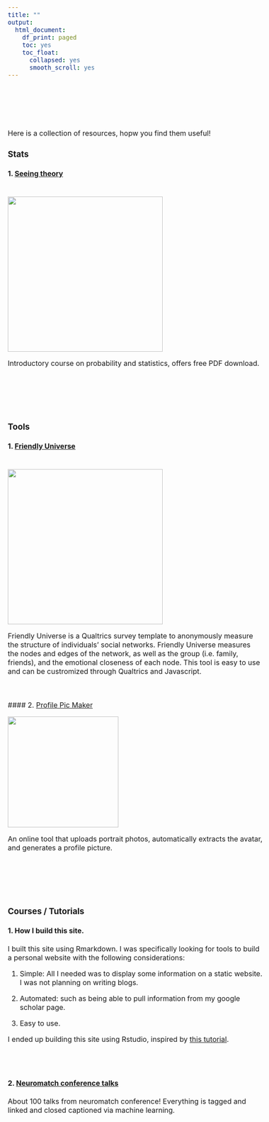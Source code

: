 ```yaml
---
title: ""
output:
  html_document:
    df_print: paged
    toc: yes
    toc_float:
      collapsed: yes
      smooth_scroll: yes
---
```

<style type="text/css">
  body{
  font-size: 12pt;
}
</style>

<br>
<br>
<br>
<br>

Here is a collection of resources, hopw you find them useful!

### Stats

#### 1. [Seeing theory](https://seeing-theory.brown.edu/index.html)
<br>
![](files/images/seeingtheory.jpg){width=350px}

Introductory course on probability and statistics, offers free PDF download.

<br>
<br>
<br>
<br>

### Tools

#### 1. [Friendly Universe](https://github.com/ruipei1/friendlyUniverse)
<br>
![](files/images/fun.png){width=350px}

Friendly Universe is a Qualtrics survey template to anonymously measure the structure of individuals' social networks. Friendly Universe measures the nodes and edges of the network, as well as the group (i.e. family, friends), and the emotional closeness of each node. This tool is easy to use and can be custromized through Qualtrics and Javascript.

<br>
<br>
#### 2. [Profile Pic Maker](https://pfpmaker.com/)

![](files/images/profilepic.jpg){width=250px}


An online tool that uploads portrait photos, automatically extracts the avatar, and generates a profile picture.

<br>
<br>
<br>
<br>

### Courses / Tutorials

#### 1. How I build this site. 

I built this site using Rmarkdown. I was specifically looking for tools to build a personal website with the following considerations:

1. Simple: All I needed was to display some information on a static website. I was not planning on writing blogs.

2. Automated: such as being able to pull information from my google scholar page.

3. Easy to use.

I ended up building this site using Rstudio, inspired by [this tutorial](https://github.com/privefl/rmarkdown-website-template). 

<br>
<br>

#### 2. [Neuromatch conference talks](https://www.youtube.com/channel/UCcBKrxkfNv04R9PXLovjf5w)


About 100 talks from neuromatch conference! Everything is tagged and linked and closed captioned via machine learning.


